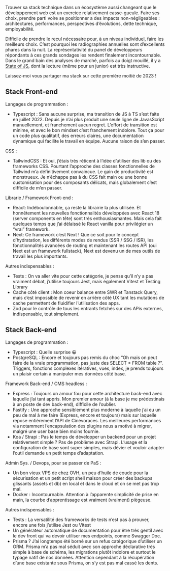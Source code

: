 Trouver sa stack technique dans un écosystème aussi changeant que le développement web est un exercice relativement casse-gueule.
Faire ses choix, prendre parti voire se positionner a des impacts non-négligeables : architectures, performances, perspectives d’évolutions, dette technique, employabilité.

Difficile de prendre le recul nécessaire pour, à un niveau individuel, faire les meilleurs choix. C’est pourquoi les radiographies annuelles sont d’excellents phares dans la nuit. La représentativité du panel de développeurs répondants à ces grands sondages les rendent finalement incontournable. Dans le grand bain des analyses de marché, parfois au doigt mouillé, il y a [State of JS](https://2022.stateofjs.com/en-US/), dont la lecture (même pour un junior) est très instructive.

Laissez-moi vous partager ma stack sur cette première moitié de 2023 !

## Stack Front-end

Langages de programmation : 
- Typescript : Sans aucune surprise, ma transition de JS à TS s’est faite en juillet 2022. Depuis je n’ai plus produit une seule ligne de JavasScript manuellement, et franchement aucun regret. L’effort de transition est minime, et avec le bon mindset c’est franchement indolore. Tout ça pour un code plus qualitatif, des erreurs claires, une documentation dynamique qui facilite le travail en équipe. Aucune raison de s’en passer.

CSS :
- TailwindCSS : Et oui, j’étais très réticent à l’idée d’utiliser des lib ou des frameworks CSS. Pourtant l’approche des classes fonctionnelles de Tailwind m’a définitivement convaincue. Le gain de productivité est monstrueux. Je n’échappe pas à du CSS fait main ou une bonne customisation pour des composants délicats, mais globalement c’est difficile de m’en passer.

Librarie / Framework Front-end :
- React: Indéboulonnable, ça reste la librairie la plus utilisée. Et honnêtement les nouvelles fonctionnalités développées avec React 18 (server components en tête) sont très enthousiasmantes. Mais cela fait quelques temps que j’ai délaissé le React vanilla pour privilégier un “vrai” framework.
- Next: Ce framework c’est Next ! Que ce soit pour le concept d’hydratation, les différents modes de rendus (SSR / SSG / ISR), les fonctionnalités avancées de routing et maintenant les routes API (oui Next est un framework fullstack), Next est devenu un de mes outils de travail les plus importants.

Autres indispensables :
- Tests : On va aller vite pour cette catégorie, je pense qu’il n’y a pas vraiment débat, j’utilise toujours Jest, mais également Vitest et Testing Library
- Cache côté client : Mon coeur balance entre SWR et Tanstack Query, mais c’est impossible de revenir en arrière côté UX tant les mutations de cache permettent de fluidifier l’utilisation des apps.
- Zod pour le contrôle de tous les entrants fetchés sur des APis externes, indispensable, tout simplement.

## Stack Back-end

Langages de programmation : 
- Typescript : Quelle surprise 😀
- PostgreSQL : Encore et toujours pas remis du choc “Oh mais on peut faire de la vraie programmation, pas juste des SELECT * FROM table ?”. Triggers, fonctions complexes itératives, vues, index, je prends toujours un plaisir certain à manipuler mes données côté base.

Framework Back-end / CMS headless :
- Express : Toujours un amour fou pour cette architecture back-end avec laquelle j’ai tant appris. Mon premier amour (à la base je me prédestinais à un poste de dev back-end), difficile de l’oublier.
- Fastify : Une approche sensiblement plus moderne à laquelle j’ai eu un peu de mal à me faire (Express, encore et toujours) mais sur laquelle repose entièrement l’API de Cinévoraces. Les meilleures performances  via notamment l’encapsulation des plugins nous a motivé à migrer, malgré une user base bien moins fournie.
- Koa / Strapi : Pas le temps de développer un backend pour un projet relativement simple ? Pas de problème avec Strapi. L’usage et la configuration de base sont super simples, mais dévier et vouloir adapter l’outil demande un petit temps d’adaptation.

Admin Sys. / Devops, pour se passer de PaS :
- Un bon vieux VPS de chez OVH, un peu d’huile de coude pour la sécurisation et un petit script shell maison pour créer des backups glissants (assets et db) en local et dans le cloud et on se met pas trop mal.
- Docker : Incontournable. Attention à l’apparente simplicité de prise en main, la courbe d’apprentissage est vraiment (vraiment) piègeuse.

Autres indispensables :
- Tests : La versatilité des frameworks de tests n’est pas à prouver, encore une fois j’utilise Jest ou Vitest
- Un générateur automatique de documentation pour être très gentil avec le dev front qui va devoir utiliser mes endpoints, comme Swagger Doc.
- Prisma ? J’ai longtemps été borné sur un refus catégorique d’utiliser un ORM. Prisma m’a pas mal séduit avec son approche déclarative très simple à base de schéma, les migrations plutôt indolore et surtout le typage natif de nos données. Attention cependant à la récupération d’une base existante sous Prisma, on s’y est pas mal cassé les dents.